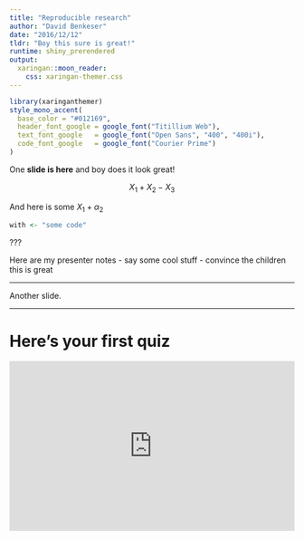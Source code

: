 ```yaml
---
title: "Reproducible research"
author: "David Benkeser"
date: "2016/12/12"
tldr: "Boy this sure is great!"
runtime: shiny_prerendered
output:
  xaringan::moon_reader:
    css: xaringan-themer.css
---
```


```r
library(xaringanthemer)
style_mono_accent(
  base_color = "#012169",
  header_font_google = google_font("Titillium Web"),
  text_font_google   = google_font("Open Sans", "400", "400i"),
  code_font_google   = google_font("Courier Prime")
)
```

One __slide is here__ and boy does it look great!

$$X_1 + X_2 - X_3$$

And here is some $X_1 + \alpha_2$

```r
with <- "some code"
```

???

Here are my presenter notes
	- say some cool stuff
	- convince the children this is great

---

Another slide.

---

# Here's your first quiz

<iframe src="https://pollev.com"
width="100%" height="300px"
frameborder="0">


